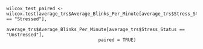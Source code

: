 ```
wilcox_test_paired <- wilcox.test(average_trs$Average_Blinks_Per_Minute[average_trs$Stress_Status == "Stressed"], 
                                  average_trs$Average_Blinks_Per_Minute[average_trs$Stress_Status == "Unstressed"], 
                                  paired = TRUE)
````

